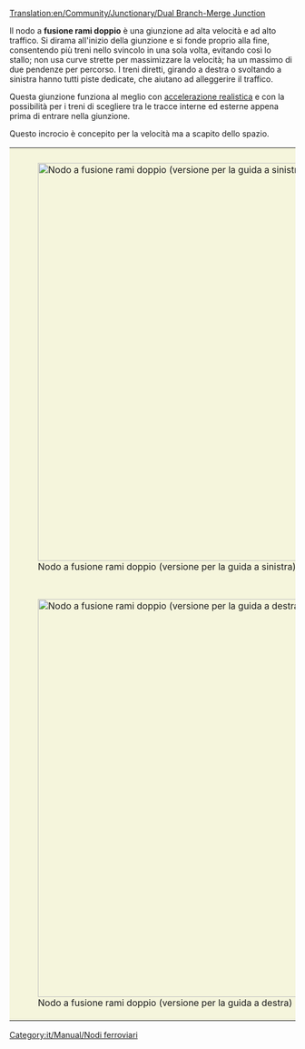 [[Translation:en/Community/Junctionary/Dual Branch-Merge Junction]]

{{it/Community/Junctionary/Nodi ferroviari}}
{{it/Community/Junctionary/Requisiti nodo|<!--1-->Molto costoso
|<!-- 2 -->4
|<!-- 3 -->1
|<!-- 4 -->1
|<!-- 5 -->2
|<!-- 6 -->1
|<!-- 7 -->1
|<!-- 8 -->0
|<!-- 9 -->1
|<!-- 10 -->0
|<!-- 11 -->0
|<!-- 12 -->0
|<!-- 13 -->
|<!-- 14 -->I treni guasti bloccano un solo binario.
|<!-- 15 -->
'''Pro'''
* Può gestire un elevato numero di treni alla volta.
* Gli ingorghi sono improbabili.
* I treni non devono affrontare rotatorie come nel nodo a quadrifoglio.
* Le tracce si dividono una volta entrate nella giunzione, evitando problemi di traffico.
'''Contro:'''
* I treni devono rallentare per salire pendii.
* Richiede una quantità enorme di spazio.
* Molto complesso e costoso da costruire.
<!-- 

Legenda numeri: 1 Costo; 2 Difficoltà di costruzione; 3 Tunnel; 4 Ponti; 5 Curve; 6 Dislivelli; 
7 Bivi; 8 Percorso diretto; 9 Percorsi naturali; 10 Stallo; 11 Rotatoria; 12 Segnale; 13 lasciare vuoto; 14 Guasti ; 15 Lista;

Per spiegazioni dettagliate sulla compilazione clicca sul titolo del template.
 -->
}}
Il nodo a '''fusione rami doppio''' è una giunzione ad alta velocità e ad alto traffico. Si dirama all'inizio della giunzione e si fonde proprio alla fine, consentendo più treni nello svincolo in una sola volta, evitando così lo stallo; non usa curve strette per massimizzare la velocità; ha un massimo di due pendenze per percorso. I treni diretti, girando a destra o svoltando a sinistra hanno tutti piste dedicate, che aiutano ad alleggerire il traffico.

Questa giunzione funziona al meglio con [[it/Impostazioni avanzate#accelerazione-realistica|accelerazione realistica]] e con la possibilità per i treni di scegliere tra le tracce interne ed esterne appena prima di entrare nella giunzione.

Questo incrocio è concepito per la velocità ma a scapito dello spazio.

{|style="border: 0px; margin: 5px auto 25px auto; Border-collapse: separate;" cellspacing="10"
|style="padding: 10px 10px 5px; 10px; background-color: #F5F5DC;"|[[File:en/Community/Junctionary/DuelBranchMerge.png|thumb|center|700px|Nodo a fusione rami doppio (versione per la guida a sinistra)]]
|-
|style="padding: 10px 10px 5px; 10px; background-color: #F5F5DC;"|[[File:en/Community/Junctionary/DuelBranchMerge RightSide.png|thumb|center|700px|Nodo a fusione rami doppio (versione per la guida a destra)]]
|}

[[Category:it/Manual/Nodi ferroviari]]